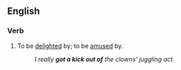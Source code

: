 ==English==

===Verb===
{{head|en|verb|head=[[get]] a [[kick]] [[out of]]}}

# {{context|idiomatic}} To be [[delighted]] by; to be [[amused]] by.
#: ''I really '''got a kick out of''' the clowns' juggling act.''
